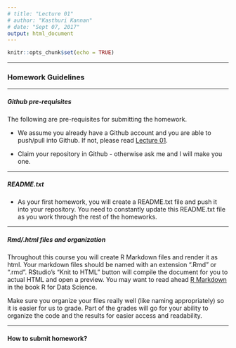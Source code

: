 ```yaml
---
# title: "Lecture 01"
# author: "Kasthuri Kannan"
# date: "Sept 07, 2017"
output: html_document
---
```


```r
knitr::opts_chunk$set(echo = TRUE)
```

---

### Homework Guidelines

---

##### Github pre-requisites 

The following are pre-requisites for submitting the homework.

* We assume you already have a Github account and you are able to push/pull into Github. If not, please read [Lecture 01](https://kannan-kasthuri.github.io/Lecture_Files/Lecture_01.html).

* Claim your repository in Github - otherwise ask me and I will make you one.

---

##### README.txt

* As your first homework, you will create a README.txt file and push it into your repository. You need to constantly update this README.txt file as you work through the rest of the homeworks.

---

##### Rmd/.html files and organization

Throughout this course you will create R Markdown files and render it as html. Your markdown files should be named with an extension ".Rmd" or ".rmd". RStudio’s “Knit to HTML” button will compile the document for you to actual HTML and open a preview. 
You may want to read ahead [R Markdown](http://r4ds.had.co.nz/r-markdown.html) in the book R for Data Science. 

Make sure you organize your files really well (like naming appropriately) so it is easier for us to grade. Part of the grades will go for your ability to organize the code and the results for easier access and readability. 

---

#### How to submit homework?
